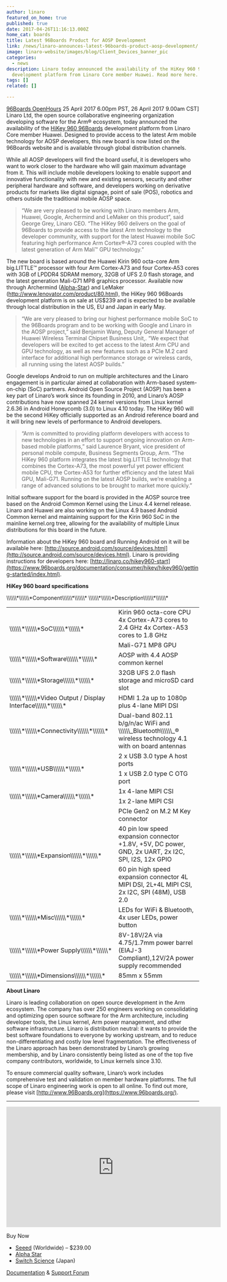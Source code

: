 ```yaml
---
author: linaro
featured_on_home: true
published: true
date: 2017-04-26T11:16:13.000Z
home_cat: boards
title: Latest 96Boards Product for AOSP Development
link: /news/linaro-announces-latest-96boards-product-aosp-development/
image: linaro-website/images/blog/Client_Devices_banner_pic
categories:
  - news
description: Linaro today announced the availability of the HiKey 960 96Boards
  development platform from Linaro Core member Huawei. Read more here.
tags: []
related: []

---
```


[96Boards OpenHours](https://www.96boards.org/) 25 April 2017 6.00pm PST, 26 April 2017 9.00am CST] Linaro Ltd, the open source collaborative engineering organization developing software for the Arm® ecosystem, today announced the availability of the [HiKey 960 96Boards](https://www.96boards.org/product/hikey960/) development platform from Linaro Core member Huawei. Designed to provide access to the latest Arm mobile technology for AOSP developers, this new board is now listed on the 96Boards website and is available through global distribution channels.

While all AOSP developers will find the board useful, it is developers who want to work closer to the hardware who will gain maximum advantage from it. This will include mobile developers looking to enable support and innovative functionality with new and existing sensors, security and other peripheral hardware and software, and developers working on derivative products for markets like digital signage, point of sale (POS), robotics and others outside the traditional mobile AOSP space.

> “We are very pleased to be working with Linaro members Arm, Huawei, Google, Archermind and LeMaker on this product”, said George Grey, Linaro CEO. “The HiKey 960 delivers on the goal of 96Boards to provide access to the latest Arm technology to the developer community, with support for the latest Huawei mobile SoC featuring high performance Arm Cortex®-A73 cores coupled with the latest generation of Arm Mali™ GPU technology.”

The new board is based around the Huawei Kirin 960 octa-core Arm big.LITTLE™ processor with four Arm Cortex-A73 and four Cortex-A53 cores with 3GB of LPDDR4 SDRAM memory, 32GB of UFS 2.0 flash storage, and the latest generation Mali-G71 MP8 graphics processor. Available now through Archermind ([Alpha-Star](https://www.alpha-star.org/hikey960)) and LeMaker (http://www.lenovator.com/product/80.html), the HiKey 960 96Boards development platform is on sale at US$239 and is expected to be available through local distribution in the US, EU and Japan in early May.

> “We are very pleased to bring our highest performance mobile SoC to the 96Boards program and to be working with Google and Linaro in the AOSP project,” said Benjamin Wang, Deputy General Manager of Huawei Wireless Terminal Chipset Business Unit,. “We expect that developers will be excited to get access to the latest Arm CPU and GPU technology, as well as new features such as a PCIe M.2 card interface for additional high performance storage or wireless cards, all running using the latest AOSP builds.”

Google develops Android to run on multiple architectures and the Linaro engagement is in particular aimed at collaboration with Arm-based system-on-chip (SoC) partners. Android Open Source Project (AOSP) has been a key part of Linaro’s work since its founding in 2010, and Linaro’s AOSP contributions have now spanned 24 kernel versions from Linux kernel 2.6.36 in Android Honeycomb (3.0) to Linux 4.10 today. The HiKey 960 will be the second HiKey officially supported as an Android reference board and it will bring new levels of performance to Android developers.

> “Arm is committed to providing platform developers with access to new technologies in an effort to support ongoing innovation on Arm-based mobile platforms,” said Laurence Bryant, vice president of personal mobile compute, Business Segments Group, Arm. “The HiKey 960 platform integrates the latest big.LITTLE technology that combines the Cortex-A73, the most powerful yet power efficient mobile CPU, the Cortex-A53 for further efficiency and the latest Mali GPU, Mali-G71. Running on the latest AOSP builds, we’re enabling a range of advanced solutions to be brought to market more quickly.”

Initial software support for the board is provided in the AOSP source tree based on the Android Common Kernel using the Linux 4.4 kernel release. Linaro and Huawei are also working on the Linux 4.9 based Android Common kernel and maintaining support for the Kirin 960 SoC in the mainline kernel.org tree, allowing for the availability of multiple Linux distributions for this board in the future.

Information about the HiKey 960 board and Running Android on it will be available here: [http://source.android.com/source/devices.html](http://source.android.com/source/devices.html). Linaro is providing instructions for developers here: [http://linaro.co/hikey960-start](https://www.96boards.org/documentation/consumer/hikey/hikey960/getting-started/index.html).

**HiKey 960 board specifications**

<table class="table responsive-table" >
<tbody >
<tr markdown="1">
\\\\\\*\\\\\\*Component\\\\\\*\\\\\\*
\\\\\\*\\\\\\*Description\\\\\\*\\\\\\*
</tr>
<tr >

<td rowspan="2" markdown="1">
\\\\\\*\\\\\\*SoC\\\\\\*\\\\\\*
</td>

<td markdown="1">
Kirin 960 octa-core CPU
4x Cortex-A73 cores to 2.4 GHz
4x Cortex-A53 cores to 1.8 GHz
</td>
</tr>
<tr >

<td markdown="1">
Mali-G71 MP8 GPU
</td>
</tr>
<tr >

<td markdown="1">
\\\\\\*\\\\\\*Software\\\\\\*\\\\\\*
</td>

<td markdown="1">
AOSP with 4.4 AOSP common kernel
</td>
</tr>
<tr >

<td markdown="1">
\\\\\\*\\\\\\*Storage\\\\\\*\\\\\\*
</td>

<td markdown="1">
32GB UFS 2.0 flash storage and microSD card slot
</td>
</tr>
<tr >

<td markdown="1">
\\\\\\*\\\\\\*Video Output / Display Interface\\\\\\*\\\\\\*
</td>

<td markdown="1">
HDMI 1.2a up to 1080p plus 4-lane MIPI DSI
</td>
</tr>
<tr >

<td markdown="1">
\\\\\\*\\\\\\*Connectivity\\\\\\*\\\\\\*
</td>

<td markdown="1">
Dual-band 802.11 b/g/n/ac WiFi and \\\\\\_Bluetooth\\\\\\_® wireless technology 4.1 with on board antennas
</td>
</tr>
<tr >

<td rowspan="2" markdown="1">
\\\\\\*\\\\\\*USB\\\\\\*\\\\\\*
</td>

<td markdown="1">
2 x USB 3.0 type A host ports
</td>
</tr>
<tr >

<td markdown="1">
1 x USB 2.0 type C OTG port
</td>
</tr>
<tr >

<td rowspan="2" markdown="1">
\\\\\\*\\\\\\*Camera\\\\\\*\\\\\\*
</td>

<td markdown="1">
1x 4-lane MIPI CSI
</td>
</tr>
<tr >

<td markdown="1">1x 2-lane MIPI CSI</td>
</tr>
<tr >

<td rowspan="3" >\\\\\\*\\\\\\*Expansion\\\\\\*\\\\\\*</td>

<td markdown="1">
PCIe Gen2 on M.2 M Key connector
</td>
</tr>
<tr >

<td markdown="1">
40 pin low speed expansion connector +1.8V, +5V, DC power, GND, 2x UART, 2x I2C, SPI, I2S, 12x GPIO
</td>
</tr>
<tr >

<td markdown="1">
60 pin high speed expansion connector 4L MIPI DSI, 2L+4L MIPI CSI, 2x I2C, SPI (48M), USB 2.0
</td>
</tr>
<tr >

<td markdown="1">
\\\\\\*\\\\\\*Misc\\\\\\*\\\\\\*
</td>

<td markdown="1">
LEDs for WiFi & Bluetooth, 4x user LEDs, power button
</td>
</tr>
<tr >

<td markdown="1">
\\\\\\*\\\\\\*Power Supply\\\\\\*\\\\\\*
</td>

<td markdown="1">
8V-18V/2A via 4.75/1.7mm power barrel (EIAJ-3 Compliant),12V/2A power supply recommended
</td>
</tr>
<tr >

<td markdown="1">
\\\\\\*\\\\\\*Dimensions\\\\\\*\\\\\\*
</td>

<td markdown="1">
85mm x 55mm
</td>
</tr>
</tbody>
</table>

**About Linaro**

Linaro is leading collaboration on open source development in the Arm ecosystem. The company has over 250 engineers working on consolidating and optimizing open source software for the Arm architecture, including developer tools, the Linux kernel, Arm power management, and other software infrastructure. Linaro is distribution neutral: it wants to provide the best software foundations to everyone by working upstream, and to reduce non-differentiating and costly low level fragmentation. The effectiveness of the Linaro approach has been demonstrated by Linaro’s growing membership, and by Linaro consistently being listed as one of the top five company contributors, worldwide, to Linux kernels since 3.10.

To ensure commercial quality software, Linaro’s work includes comprehensive test and validation on member hardware platforms. The full scope of Linaro engineering work is open to all online. To find out more, please visit [http://www.96Boards.org](https://www.96boards.org/).

***

<iframe width="560" height="315" src="https://www.youtube.com/embed/-6AVlw4VwRQ?si=COBisJIIOgvBYK-T" title="YouTube video player" frameborder="0" allow="accelerometer; autoplay; clipboard-write; encrypted-media; gyroscope; picture-in-picture; web-share" referrerpolicy="strict-origin-when-cross-origin" allowfullscreen></iframe>

Buy Now

* [Seeed](https://www.seeedstudio.com/hikey-960-development-board-4gb-ram-version-p-3028.html) (Worldwide) – $239.00
* [Alpha Star](https://en.alpha-star.org/hikey960)
* [Switch Science](http://linaro.co/hikey960-switch) (Japan)

[Documentation](https://www.96boards.org/documentation/consumer/hikey/hikey960/index.html) & [Support Forum](https://discuss.96boards.org/c/products/hikey960)
